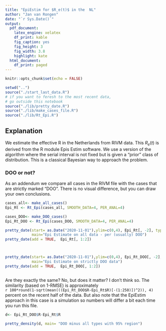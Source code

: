 ```yaml
---
title: "EpiEstim for $R_e(t)$ in the  NL"
author: "Jan van Rongen"
date: "`r Sys.Date()`"
output:
  pdf_document:
    latex_engine: xelatex
    df_print: kable
    fig_caption: yes
    fig_height: 3
    fig_width: 3.8
    highlight: kate
  html_document:
    df_print: paged
---
```

\fontsize{12}{14}
\setmainfont{DejaVu Sans}
\selectfont

```r
knitr::opts_chunk$set(echo = FALSE)

setwd("..")
source("./start_last_data.R")
# if you want to feresh to the most recent data, 
# go outside this notebook
source("./lib/pretty_date.R")
source("./lib/make_cases_file.R")
source("./lib/Rt_Epi.R")

```

## Explanation

We estimate the effective R in the Netherlands from RIVM data. This $R_e(t)$ is derived from the R module Epis Estim software. We use a version of the algorithm where the serial interval is not fixed but is given a "prior" class of distribution. This is a classical Bayesian way to approach the problem. 

### DOO or not?

As an addendum we compare all cases in the RIVM file with the cases that are strictly marked "DOO". There is no visual difference, but you can draw your own conclusions. 


```r

cases_all<- make_all_cases()
Epi_Rt <- Rt_Epi(cases_all, SMOOTH_DATA=4, PER_ANAL=4)

cases_DOO<- make_DOO_cases()
Epi_Rt_DOO <- Rt_Epi(cases_DOO, SMOOTH_DATA=4, PER_ANAL=4)


```

```r


pretty_date(start= as.Date("2020-11-01"),ylim=c(0,4), Epi_Rt[, -2], type="a", 
            main="Epi Estimate on all data - per (usually) DOO")
pretty_date(add = TRUE,  Epi_Rt[, 1:2])



pretty_date(start= as.Date("2020-11-01"),ylim=c(0,4), Epi_Rt_DOO[, -2], type="a", 
            main="Epi Estimate on strictly DOO data")
pretty_date(add = TRUE,  Epi_Rt_DOO[, 1:2])



```

Are they exactly the same? No, but does it matter? I don't think so. The similarity (based on 1-RMSE) is approximately  
`r 100*round(1-sqrt(mean(((Epi_Rt_DOO$R-Epi_Rt$R)[-(1:250)])^2)), 4)` percent on the recent half of the data. But also note that the EpiEstim approach in this case is a simulation so numbers will differ a bit each time you run this file. 



```r

d<- Epi_Rt_DOO$R-Epi_Rt$R

pretty_density(d, main= "DOO minus all types with 95% region")

```

